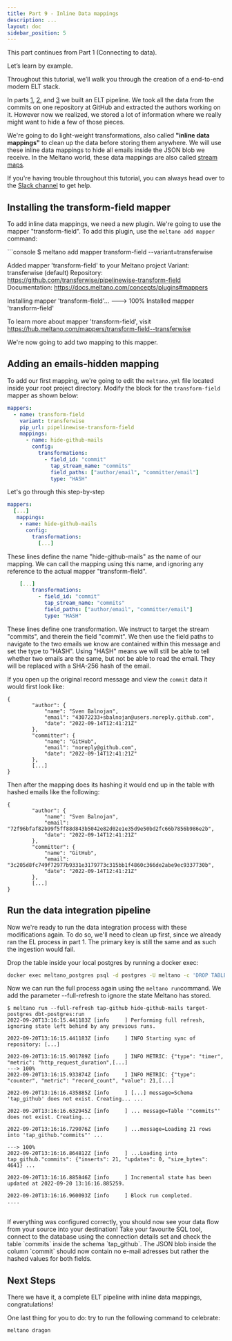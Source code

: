 ```yaml
---
title: Part 9 - Inline Data mappings
description: ...
layout: doc
sidebar_position: 5
---
```



This part continues from Part 1 (Connecting to data).

Let’s learn by example.

Throughout this tutorial, we’ll walk you through the creation of a end-to-end modern ELT stack.

In parts [1](/getting-started/part1), [2](/getting-started/part2), and [3](/getting-started/part3) we built an ELT pipeline. We took all the data from the commits on one repository at GitHub and extracted the authors working on it. However now we realized, we stored a lot of information where we really might want to hide a few of those pieces.

We're going to do light-weight transformations, also called **"inline data mappings"** to clean up the data before storing them anywhere. We will use these inline data mappings to hide all emails inside the JSON blob we receive. In the Meltano world, these data mappings are also called [stream maps](https://sdk.meltano.com/en/latest/stream_maps.html).

<div class="notification is-success">
    <p>If you're having trouble throughout this tutorial, you can always head over to the <a href="https://meltano.com/slack">Slack channel</a> to get help.</p>
</div>


## Installing the transform-field mapper
To add inline data mappings, we need a new plugin. We're going to use the mapper "transform-field". To add this plugin, use the `meltano add mapper` command:

<div class="termy">
```console
$ meltano add mapper transform-field --variant=transferwise

Added mapper 'transform-field' to your Meltano project
Variant:        transferwise (default)
Repository:     https://github.com/transferwise/pipelinewise-transform-field
Documentation:  https://docs.meltano.com/concepts/plugins#mappers

Installing mapper 'transform-field'...
---> 100%
Installed mapper 'transform-field'

To learn more about mapper 'transform-field', visit https://hub.meltano.com/mappers/transform-field--transferwise
</div>

We're now going to add two mapping to this mapper.

## Adding an emails-hidden mapping
To add our first mapping, we're going to edit the `meltano.yml` file located inside your root project directory. Modify the block for the `transform-field` mapper as shown below:

```yaml
mappers:
  - name: transform-field
    variant: transferwise
    pip_url: pipelinewise-transform-field
    mappings:
      - name: hide-github-mails
        config:
          transformations:
            - field_id: "commit"
              tap_stream_name: "commits"
              field_paths: ["author/email", "committer/email"]
              type: "HASH"
```
Let's go through this step-by-step

```yaml
mappers:
  [...]
   mappings:
    - name: hide-github-mails
      config:
        transformations:
          [...]
```
These lines define the name "hide-github-mails" as the name of our mapping. We can call the mapping using this name, and ignoring any reference to the actual mapper "transform-field".

```yaml
    [...]
        transformations:
          - field_id: "commit"
            tap_stream_name: "commits"
            field_paths: ["author/email", "committer/email"]
            type: "HASH"
```
These lines define one transformation. We instruct to target the stream "commits", and therein the field "commit". We then use the field paths to navigate to the two emails we know are contained within this message and set the type to "HASH". Using "HASH" means we will still be able to tell whether two emails are the same, but not be able to read the email. They will be replaced with a SHA-256 hash of the email.

If you open up the original record message and view the `commit` data it would first look like:

```
{
        "author": {
            "name": "Sven Balnojan",
            "email": "43072233+sbalnojan@users.noreply.github.com",
            "date": "2022-09-14T12:41:21Z"
        },
        "committer": {
            "name": "GitHub",
            "email": "noreply@github.com",
            "date": "2022-09-14T12:41:21Z"
        },
        [...]
}
```

Then after the mapping does its hashing it would end up in the table with hashed emails like the following:

```
{
        "author": {
            "name": "Sven Balnojan",
            "email": "72f96bfaf82b99f5ff88d843b5042e82d02e1e35d9e50bd2fc66b7856b986e2b",
            "date": "2022-09-14T12:41:21Z"
        },
        "committer": {
            "name": "GitHub",
            "email": "3c205d8fc749f72977b9331e3179773c315bb1f4860c366de2abe9ec9337730b",
            "date": "2022-09-14T12:41:21Z"
        },
        [...]
}
```

## Run the data integration pipeline
Now we're ready to run the data integration process with these modifications again. To do so, we'll need to clean up first, since we already ran the EL process in part 1. The primary key is still the same and as such the ingestion would fail.

Drop the table inside your local postgres by running a docker exec:

```bash
docker exec meltano_postgres psql -d postgres -U meltano -c 'DROP TABLE tap_github.commits; DROP TABLE analytics.authors;'
```

Now we can run the full process again using the `meltano run`command. We add the parameter --full-refresh to ignore the state Meltano has stored.

<div class="termy">

```console
$ meltano run --full-refresh tap-github hide-github-mails target-postgres dbt-postgres:run
2022-09-20T13:16:15.441183Z [info     ] Performing full refresh, ignoring state left behind by any previous runs.

2022-09-20T13:16:15.441183Z [info     ] INFO Starting sync of repository: [...]

2022-09-20T13:16:15.901789Z [info     ] INFO METRIC: {"type": "timer", "metric": "http_request_duration",[...]
---> 100%
2022-09-20T13:16:15.933874Z [info     ] INFO METRIC: {"type": "counter", "metric": "record_count", "value": 21,[...]

2022-09-20T13:16:16.435885Z [info     ] [...] message=Schema 'tap_github' does not exist. Creating... ...

2022-09-20T13:16:16.632945Z [info     ] ... message=Table '"commits"' does not exist. Creating...

2022-09-20T13:16:16.729076Z [info     ] ...message=Loading 21 rows into 'tap_github."commits"' ...

---> 100%
2022-09-20T13:16:16.864812Z [info     ] ...Loading into tap_github."commits": {"inserts": 21, "updates": 0, "size_bytes": 4641} ...

2022-09-20T13:16:16.885846Z [info     ] Incremental state has been updated at 2022-09-20 13:16:16.885259.

2022-09-20T13:16:16.960093Z [info     ] Block run completed.           ....
```
</div>
<br />
If everything was configured correctly, you should now see your data flow from your source into your destination! Take your favourite SQL tool, connect to the database using the connection details set and check the table `commits` inside the schema `tap_github`. The JSON blob inside the column `commit` should now contain no e-mail adresses but rather the hashed values for both fields.

## Next Steps
There we have it, a complete ELT pipeline with inline data mappings, congratulations!

One last thing for you to do: try to run the following command to celebrate:

```bash
meltano dragon
```
